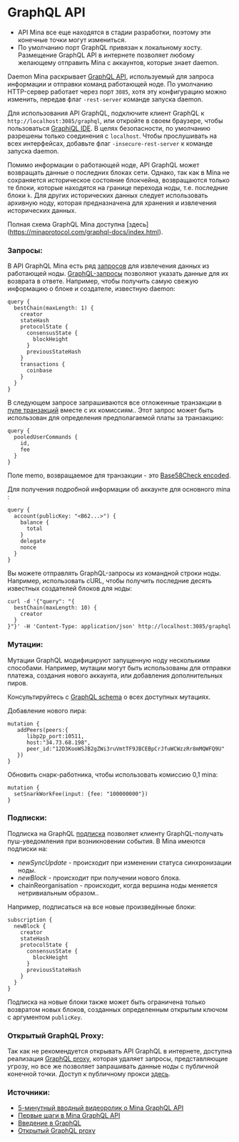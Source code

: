 
# GraphQL API

<Alert kind="warning">

- API Mina все еще находятся в стадии разработки, поэтому эти конечные точки могут измениться.
- По умолчанию порт GraphQL привязан к локальному хосту. Размещение GraphQL API в интернете позволяет любому желающему отправить Mina с аккаунтов, которые знает daemon.

</Alert>

Daemon Mina раскрывает [GraphQL API](https://graphql.org/), используемый для запроса информации и отправки команд работающей ноде. По умолчанию HTTP-сервер работает через порт `3085`, хотя эту конфигурацию можно изменить, передав флаг `-rest-server` команде запуска daemon.

Для использования API GraphQL, подключите клиент GraphQL к `http://localhost:3085/graphql`, или откройте в своем браузере, чтобы пользоваться [GraphiQL IDE](https://github.com/graphql/graphiql). В целях безопасности, по умолчанию разрешены только соединения с `localhost`. Чтобы прослушивать на всех интерфейсах, добавьте флаг `-insecure-rest-server` к команде запуска daemon.

Помимо информации о работающей ноде, API GraphQL может возвращать данные о последних блоках сети. Однако, так как в Mina не сохраняется историческое состояние блокчейна, возвращаются только те блоки, которые находятся на границе перехода ноды, т.е. последние блоки `k`. Для других исторических данных следует использовать архивную ноду, которая предназначена для хранения и извлечения исторических данных.

Полная схема GraphQL Mina доступна [здесь] (https://minaprotocol.com/graphql-docs/index.html).

### Запросы:

В API GraphQL Mina есть ряд [запросов](https://minaprotocol.com/graphql-docs/query.doc.html) для извлечения данных из работающей ноды. [GraphQL-запросы](https://graphql.org/learn/queries/) позволяют указать данные для их возврата в ответе. Например, чтобы получить самую свежую информацию о блоке и создателе, известную daemon:

```
query {
  bestChain(maxLength: 1) {
    creator
    stateHash
    protocolState {
      consensusState {
        blockHeight
      }
      previousStateHash
    }
    transactions {
      coinbase
    }
  }
}
```

В следующем запросе запрашиваются все отложенные транзакции в [пуле транзакций](#) вместе с их комиссиям.. Этот запрос может быть использован для определения предполагаемой платы за транзакцию:

```
query {
  pooledUserCommands {
    id,
    fee
  }
}
```

<Alert>

Поле memo, возвращаемое для транзакции - это [Base58Check encoded](https://en.bitcoin.it/wiki/Base58Check_encoding).

</Alert>

Для получения подробной информации об аккаунте для основного mina <DocLink copy="token" url="/architecture/tokens" />:

```
query {
  account(publicKey: "<B62...>") {
    balance {
      total
    }
    delegate
    nonce
  }
}
```

Вы можете отправлять GraphQL-запросы из командной строки ноды. Например, использовать cURL, чтобы получить последние десять известных создателей блоков для ноды:

```
curl -d '{"query": "{
  bestChain(maxLength: 10) {
    creator
  }
}"}' -H 'Content-Type: application/json' http://localhost:3085/graphql
```

### Мутации:

Мутации GraphQL модифицируют запущенную ноду несколькими способами. Например, мутации могут быть использованы для отправки платежа, создания нового аккаунта, или добавления дополнительных пиров.

<Alert>

Консультируйтесь с [GraphQL schema](https://minaprotocol.com/graphql-docs/mutation.doc.html) о всех доступных мутациях.

</Alert>

Добавление нового пира:

```
mutation {
   addPeers(peers:{
      libp2p_port:10511,
      host:"34.73.68.198",
      peer_id:"12D3KooWSJB2gZWi3ruVmtTF9JBCEBpCrJfuWCWzzRr8mMQWFQ9U"
   })
}
```

Обновить снарк-работника, чтобы использовать комиссию 0,1 mina:

```
mutation {
  setSnarkWorkFee(input: {fee: "100000000"})
}
```

### Подписки:

Подписка на GraphQL [подписка](https://minaprotocol.com/graphql-docs/subscription.doc.html) позволяет клиенту GraphQL-получать пуш-уведомления при возникновении события. В Mina имеются подписки на:

- _newSyncUpdate_ - происходит при изменении статуса синхронизации ноды.
- _newBlock_ - происходит при получении нового блока.
- chainReorganisation - происходит, когда вершина ноды меняется нетривиальным образом..

Например, подписаться на все новые произведённые блоки:

```
subscription {
  newBlock {
    creator
    stateHash
    protocolState {
      consensusState {
        blockHeight
      }
      previousStateHash
    }
  }
}
```

Подписка на новые блоки также может быть ограничена только возвратом новых блоков, созданных определенным открытым ключом с аргументом `publicKey`.

### Открытый GraphQL Proxy:

Так как не рекомендуется открывать API GraphQL в интернете, доступна реализация [GraphQL proxy](https://github.com/MinaProtocol/mina/tree/master/automation/services/graphql-public-proxy), которая удаляет запросы, представляющие угрозу, но все же позволяет запрашивать данные ноды с публичной конечной точки. Доступ к публичному прокси [здесь](http://graphql.o1test.net/graphql).

### Источники:

- [5-минутный вводный видеоролик о Mina GraphQL API](http://bit.ly/GraphQLAPIin5)
- [Первые шаги в Mina GraphQL API](https://garethtdavies.com/crypto/first-steps-with-coda-graphql-api.html)
- [Введение в GraphQL](https://graphql.org/learn/)
- [Открытый GraphQL proxy](http://graphql.o1test.net/graphql)
